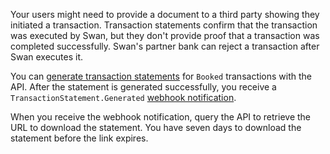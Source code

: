 Your users might need to provide a document to a third party showing they initiated a transaction.
Transaction statements confirm that the transaction was executed by Swan, but they don't provide proof that a transaction was completed successfully.
Swan's partner bank can reject a transaction after Swan executes it.

You can [generate transaction statements](../payments/overview/guide-generate-transaction-statement.mdx) for `Booked` transactions with the API.
After the statement is generated successfully,  you receive a `TransactionStatement.Generated` [webhook notification](../../developers/using-api/webhooks.mdx#events-transactions).

When you receive the webhook notification, query the API to retrieve the URL to download the statement.
You have seven days to download the statement before the link expires.